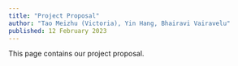```yaml
---
title: "Project Proposal"
author: "Tao Meizhu (Victoria), Yin Hang, Bhairavi Vairavelu"
published: 12 February 2023
---
```


This page contains our project proposal.